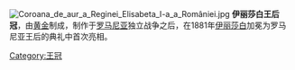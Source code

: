 {{expand|time=2009-10-20T03:22:53+00:00}}
{{unreferenced|time=2009-10-20T03:22:53+00:00}}
[[File:Coroana_de_aur_a_Reginei_Elisabeta_I-a_a_României.jpg|thumb]]
'''伊丽莎白王后冠'''，由[[黄金|黄金]]制成，制作于[[罗马尼亚|罗马尼亚]]独立战争之后，在1881年[[維德的伊莉莎白|伊丽莎白]]加冕为罗马尼亚王后的典礼中首次亮相。

{{王冠}}

[[Category:王冠|Category:王冠]]